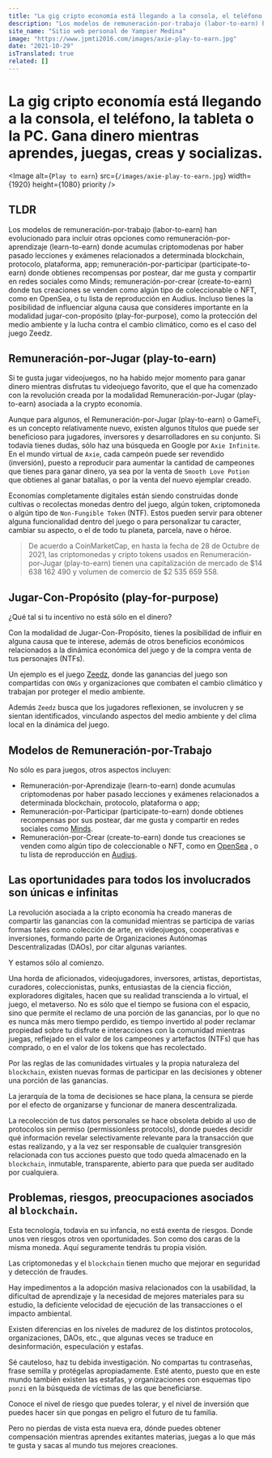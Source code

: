```yaml
---
title: "La gig cripto economía está llegando a la consola, el teléfono, la tableta o la PC. Gana dinero mientras aprendes, juegas, creas y socializas."
description: "Los modelos de remuneración-por-trabajo (labor-to-earn) han evolucionado para incluir otras opciones como remuneración-por-aprendizaje (learn-to-earn) donde acumulas criptomodenas por haber pasado lecciones y exámenes relacionados a determinada blockchain, protocolo, plataforma, app; remuneración-por-participar (participate-to-earn) donde obtienes recompensas por postear, dar me gusta y compartir en redes sociales como Minds; remuneración-por-crear (create-to-earn) donde tus creaciones se venden como algún tipo de coleccionable o NFT, como en OpenSea, o tu lista de reproducción en Audius. Incluso tienes la posibilidad de influenciar alguna causa que consideres importante en la modalidad jugar-con-propósito (play-for-purpose), como la protección del medio ambiente y la lucha contra el cambio climático, como es el caso del juego Zeedz."
site_name: "Sitio web personal de Yampier Medina"
image: "https://www.jpmti2016.com/images/axie-play-to-earn.jpg"
date: "2021-10-29"
isTranslated: true
related: []
---
```


# La gig cripto economía está llegando a la consola, el teléfono, la tableta o la PC. Gana dinero mientras aprendes, juegas, creas y socializas.

<Image
  alt={`Play to earn`}
  src={`/images/axie-play-to-earn.jpg`}
  width={1920}
  height={1080}
  priority
/>

## TLDR

Los modelos de remuneración-por-trabajo (labor-to-earn) han evolucionado para incluir otras opciones como
remuneración-por-aprendizaje (learn-to-earn) donde acumulas criptomodenas por haber pasado lecciones y exámenes relacionados a determinada
blockchain, protocolo, plataforma, app; remuneración-por-participar (participate-to-earn) donde obtienes recompensas por postear, dar
me gusta y compartir en redes sociales como Minds; remuneración-por-crear (create-to-earn) donde tus creaciones se venden como algún
tipo de coleccionable o NFT, como en OpenSea, o tu lista de reproducción en Audius. Incluso tienes la posibilidad de influenciar alguna causa
que consideres importante en la modalidad jugar-con-propósito (play-for-purpose), como la protección del medio ambiente y la lucha contra
el cambio climático, como es el caso del juego Zeedz.

## Remuneración-por-Jugar (play-to-earn)

Si te gusta jugar videojuegos, no ha habido mejor momento para ganar dinero mientras disfrutas tu videojuego favorito, que el que ha
comenzado con la revolución creada por la modalidad Remuneración-por-Jugar (play-to-earn) asociada a la crypto economía.

Aunque para algunos, el Remuneración-por-Jugar (play-to-earn) o GameFi, es un concepto relativamente nuevo, existen algunos títulos que puede
ser beneficioso para jugadores, inversores y desarrolladores en su conjunto. Si todavía tienes dudas, sólo haz una búsqueda en Google por
`Axie Infinite`. En el mundo virtual de `Axie`, cada campeón puede ser revendido (inversión), puesto a reproducir para aumentar la cantidad
de campeones que tienes para ganar dinero, ya sea por la venta de `Smooth Love Potion` que obtienes al ganar batallas, o por la venta del nuevo
ejemplar creado.

Economías completamente digitales están siendo construidas donde cultivas o recolectas monedas dentro del juego, algún token, criptomoneda
o algún tipo de `Non-Fungible Token` (NTF). Estos pueden servir para obtener alguna funcionalidad dentro del juego o para personalizar tu caracter,
cambiar su aspecto, o el de todo tu planeta, parcela, nave o héroe.

> De acuerdo a CoinMarketCap, en hasta la fecha de 28 de Octubre de 2021, las criptomonedas y cripto tokens usados en Renumeración-por-Jugar
> (play-to-earn) tienen una capitalización de mercado de $14 638 162 490 y volumen de comercio de $2 535 659 558.

## Jugar-Con-Propósito (play-for-purpose)

¿Qué tal si tu incentivo no está sólo en el dinero?

Con la modalidad de Jugar-Con-Propósito, tienes la posibilidad de influir en alguna causa que te interese, además de otros
beneficios económicos relacionados a la dinámica económica del juego y de la compra venta de tus personajes (NTFs).

Un ejemplo es el juego [Zeedz](https://www.zeedz.io/), donde las ganancias del juego son compartidas con `ONGs` y organizaciones que
combaten el cambio climático y trabajan por proteger el medio ambiente.

Además `Zeedz` busca que los jugadores reflexionen, se involucren y se sientan identificados, vinculando aspectos del medio ambiente y
del clima local en la dinámica del juego.

## Modelos de Remuneración-por-Trabajo

No sólo es para juegos, otros aspectos incluyen:

- Remuneración-por-Aprendizaje (learn-to-earn) donde acumulas criptomodenas por haber pasado lecciones y exámenes relacionados a determinada blockchain, protocolo, plataforma o app;
- Remuneración-por-Participar (participate-to-earn) donde obtienes recompensas por sus postear, dar me gusta y compartir en redes sociales
  como [Minds](https://www.minds.com/).
- Remuneración-por-Crear (create-to-earn) donde tus creaciones se venden como algún tipo de coleccionable o NFT, como en
  [OpenSea](https://opensea.io/) , o tu lista de reproducción en [Audius](https://audius.co/).

## Las oportunidades para todos los involucrados son únicas e infinitas

La revolución asociada a la cripto economía ha creado maneras de compartir las ganancias con la comunidad mientras se participa de varias
formas tales como colección de arte, en videojuegos, cooperativas e inversiones, formando parte de Organizaciones Autónomas Descentralizadas
(DAOs), por citar algunas variantes.

Y estamos sólo al comienzo.

Una horda de aficionados, videojugadores, inversores, artistas, deportistas, curadores, coleccionistas, punks, entusiastas de la ciencia
ficción, exploradores digitales, hacen que su realidad transcienda a lo virtual, el juego, el metaverso. No es sólo que el tiempo se fusiona
con el espacio, sino que permite el reclamo de una porción de las ganancias, por lo que no es nunca más mero tiempo perdido, es tiempo
invertido al poder reclamar propiedad sobre tu disfrute e interacciones con la comunidad mientras juegas, reflejado en el valor de los
campeones y artefactos (NTFs) que has comprado, o en el valor de los tokens que has recolectado.

Por las reglas de las comunidades virtuales y la propia naturaleza del `blockchain`, existen nuevas formas de participar en las decisiones
y obtener una porción de las ganancias.

La jerarquía de la toma de decisiones se hace plana, la censura se pierde por el efecto de organizarse y funcionar de manera descentralizada.

La recolección de tus datos personales se hace obsoleta debido al uso de protocolos sin permiso (permissionless protocols), donde puedes
decidir qué información revelar selectivamente relevante para la transacción que estas realizando, y a la vez ser responsable de cualquier
transgresión relacionada con tus acciones puesto que todo queda almacenado en la `blockchain`, inmutable, transparente, abierto para que
pueda ser auditado por cualquiera.

## Problemas, riesgos, preocupaciones asociados al `blockchain`.

Esta tecnología, todavía en su infancia, no está exenta de riesgos. Donde unos ven riesgos otros ven oportunidades. Son como dos caras de la misma moneda.
Aquí seguramente tendrás tu propia visión.

Las criptomonedas y el `blockchain` tienen mucho que mejorar en seguridad y detección de fraudes.

Hay impedimentos a la adopción masiva relacionados con la usabilidad, la dificultad de aprendizaje y la necesidad
de mejores materiales para su estudio, la deficiente velocidad de ejecución de las transacciones o el impacto ambiental.

Existen diferencias en los niveles de madurez de los distintos protocolos, organizaciones, DAOs, etc., que algunas veces se traduce en
desinformación, especulación y estafas.

Sé cauteloso, haz tu debida investigación. No compartas tu contraseñas, frase semilla y protégelas apropiadamente. Esté atento, puesto que
en este mundo también existen las estafas, y organizaciones con esquemas tipo `ponzi` en la búsqueda de víctimas de las que beneficiarse.

Conoce el nivel de riesgo que puedes tolerar, y el nivel de inversión que puedes hacer sin que pongas en peligro el futuro de tu familia.

Pero no pierdas de vista esta nueva era, dónde puedes obtener compensación mientras aprendes exitantes materias, juegas a lo que más
te gusta y sacas al mundo tus mejores creaciones.
